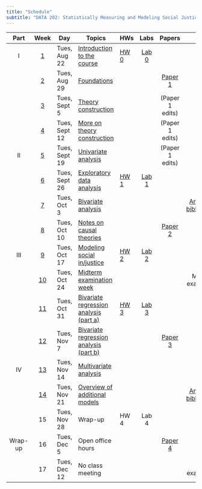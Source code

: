 ```yaml
---
title: "Schedule"
subtitle: "DATA 202: Statistically Measuring and Modeling Social Justice"
---
```


::: column-screen-inset-right
|  Part   |       Week        | Day           | Topics                                                       | HWs                      |          Labs           |            Papers             |                      Other                      |     |
|:------:|:------:|--------|---------|--------|:------:|:------:|:------:|:------:|
|    I    |  [1](week1.html)  | Tues, Aug 22  | [Introduction to the course](index.html)                     | [HW 0](assignments.html) | [Lab 0](computing.html) |                               |                                                 |     |
|         |  [2](week2.html)  | Tues, Aug 29  | [Foundations](week2-slides.html)                             |                          |                         |     [Paper 1](week1.html)     |                                                 |     |
|         |  [3](week3.html)  | Tues, Sept 5  | [Theory construction](week3-slides.html)                     |                          |                         |        (Paper 1 edits)        |                                                 |     |
|         |  [4](week4.html)  | Tues, Sept 12 | [More on theory construction](week4-slides.html)             |                          |                         |        (Paper 1 edits)        |                                                 |     |
|   II    |  [5](week5.html)  | Tues, Sept 19 | [Univariate analysis](week5-slides.html)                     |                          |                         |        (Paper 1 edits)        |                                                 |     |
|         |  [6](week6.html)  | Tues, Sept 26 | [Exploratory data analysis](week6-slides.html)               | [HW 1](hw/hw1.html)      | [Lab 1](labs/lab1.html) |                               |                                                 |     |
|         |  [7](week7.html)  | Tues, Oct 3   | [Bivariate analysis](week7-slides.html)                      |                          |                         |                               | [Annotated bibliography](papers/annotated.html) |     |
|         |  [8](week8.html)  | Tues, Oct 10  | [Notes on causal theories](week8-slides.html)                |                          |                         | [Paper 2](papers/paper2.html) |                                                 |     |
|   III   |  [9](week9.html)  | Tues, Oct 17  | [Modeling social in/justice](week9-slides.html)              | [HW 2](hw/hw2.html)      | [Lab 2](labs/lab2.html) |                               |                                                 |     |
|         | [10](week10.html) | Tues, Oct 24  | [Midterm examination week](week10-slides.html)               |                          |                         |                               |               Midterm examination               |     |
|         | [11](week11.html) | Tues, Oct 31  | [Bivariate regression analysis (part a)](week11-slides.html) | [HW 3](hw/hw3.html)      | [Lab 3](labs/lab3.html) |                               |                                                 |     |
|         | [12](week12.html) | Tues, Nov 7   | [Bivariate regression analysis (part b)](week12-slides.html) |                          |                         | [Paper 3](papers/paper3.html) |                                                 |     |
|   IV    | [13](week13.html) | Tues, Nov 14  | [Multivariate analysis](week13-slides.html)                  |                          |                         |                               |                                                 |     |
|         |        [14](week14.html)         | Tues, Nov 21  | [Overview of additional models](week14-slides.html)                                |                          |                         |                               | [Annotated bibliography](papers/annotated.html) |     |
|         |        15         | Tues, Nov 28  | Wrap-up                                                      | HW 4                     |          Lab 4          |                               |                                                 |     |
| Wrap-up |        16         | Tues, Dec 5   | Open office hours                                            |                          |                         |            [Paper 4](papers/paper4.html)            |                                                 |     |
|         |        17         | Tues, Dec 12  | No class meeting                                             |                          |                         |                               |                Final examination                |     |
:::
